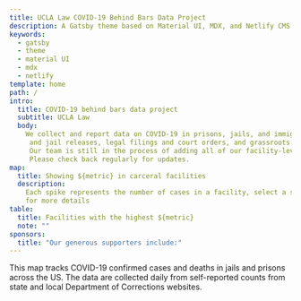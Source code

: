 ```yaml
---
title: UCLA Law COVID-19 Behind Bars Data Project
description: A Gatsby theme based on Material UI, MDX, and Netlify CMS
keywords:
  - gatsby
  - theme
  - material UI
  - mdx
  - netlify
template: home
path: /
intro:
  title: COVID-19 behind bars data project
  subtitle: UCLA Law
  body:
    We collect and report data on COVID-19 in prisons, jails, and immigration detention centers, as well as pandemic-related prison
     and jail releases, legal filings and court orders, and grassroots and community organizing efforts. 
     Our team is still in the process of adding all of our facility-level data to the national and state maps. 
     Please check back regularly for updates.
map:
  title: Showing ${metric} in carceral facilities
  description:
    Each spike represents the number of cases in a facility, select a state
    for more details
table:
  title: Facilities with the highest ${metric}
  note: ""
sponsors:
  title: "Our generous supporters include:"
---
```


This map tracks COVID-19 confirmed cases and deaths in jails and prisons across the US. The data are collected daily from self-reported counts from state and local Department of Corrections websites.

